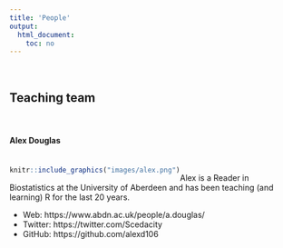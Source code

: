 ```yaml
---
title: 'People'
output: 
  html_document:
    toc: no
---
```

\  

## Teaching team

\  

#### Alex Douglas
<div style= "float:left;position: relative; top: 5px;">
```r
knitr::include_graphics("images/alex.png")
```
</div>

\ 

Alex is a Reader in Biostatistics at the University of Aberdeen and has been teaching (and learning) R for the last 20 years. 

- Web: https://www.abdn.ac.uk/people/a.douglas/
- Twitter: https://twitter.com/Scedacity
- GitHub: https://github.com/alexd106

\  

\  

<!--#### Thomas Cornulier 
<div style= "float:left;position: relative; top: 5px;">
```r
knitr::include_graphics("images/thomas2.png")
```
</div>

\  

Thomas is a statistician and applied ecologist at the University of Aberdeen. 

- Email: cornulier(at)abdn(dot)ac(dot)uk
- Web: https://www.abdn.ac.uk/sbs/people/profiles/cornulier
- Twitter: https://twitter.com/TCornulier
- GitHub:

\  
-->

